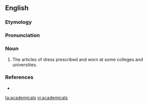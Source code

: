 ==English==

===Etymology===
{{suffix|academic|al}}

===Pronunciation===
{{a|US}} {{IPA|/ˌæk.ə.ˈdɛm.ɪ.kəlz/}}

===Noun===
{{en-plural noun}}

# {{context|British}} The articles of dress prescribed and worn at some colleges and universities.

===References===
* {{R:Webster 1913}}

[[ta:academicals]]
[[vi:academicals]]